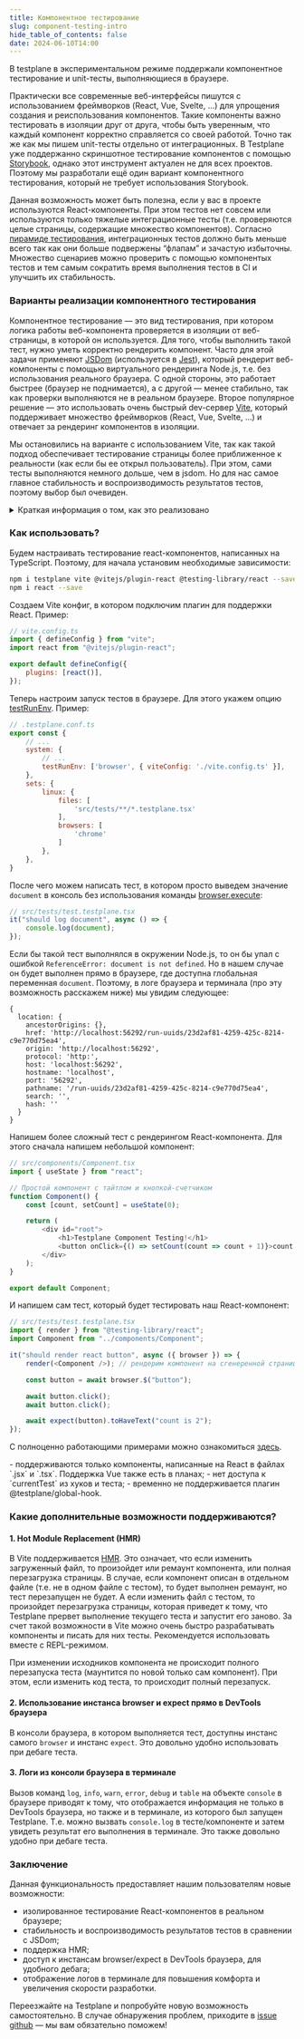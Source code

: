 ```yaml
---
title: Компонентное тестирование
slug: component-testing-intro
hide_table_of_contents: false
date: 2024-06-10T14:00
---
```



В testplane в экспериментальном режиме поддержали компонентное тестирование и unit-тесты, выполняющиеся в браузере.

<!-- truncate -->

Практически все современные веб-интерфейсы пишутся с использованием фреймворков (React, Vue, Svelte, ...) для упрощения создания и реиспользования компонентов. Такие компоненты важно тестировать в изоляции друг от друга, чтобы быть уверенным, что каждый компонент корректно справляется со своей работой. Точно так же как мы пишем unit-тесты отдельно от интеграционных. В Testplane уже поддержанно скриншотное тестирование компонентов с помощью [Storybook](https://storybook.js.org/), однако этот инструмент актуален не для всех проектов. Поэтому мы разработали ещё один вариант компонентного тестирования, который не требует использования Storybook.

Данная возможность может быть полезна, если у вас в проекте используются React-компоненты. При этом тестов нет совсем или используются только тяжелые интеграционные тесты (т.е. проверяются целые страницы, содержащие множество компонентов). Согласно [пирамиде тестирования](https://martinfowler.com/articles/practical-test-pyramid.html), интеграционных тестов должно быть меньше всего так как они больше подвержены “флапам” и зачастую избыточны. Множество сценариев можно проверить с помощью компонентых тестов и тем самым сократить время выполнения тестов в CI и улучшить их стабильность.

### Варианты реализации компонентного тестирования

Компонентное тестирование — это вид тестирования, при котором логика работы веб-компонента проверяется в изоляции от веб-страницы, в которой он используется. Для того, чтобы выполнить такой тест, нужно уметь корректно рендерить компонент. Часто для этой задачи применяют [JSDom](https://github.com/jsdom/jsdom) (используется в [Jest](https://jestjs.io/)), который рендерит веб-компоненты с помощью виртуального рендеринга Node.js, т.е. без использования реального браузера. С одной стороны, это работает быстрее (браузер не поднимается), а с другой — менее стабильно, так как проверки выполняются не в реальном браузере. Второе популярное решение — это использовать очень быстрый dev-сервер [Vite](https://vitejs.dev/), который поддерживает множество фреймворков (React, Vue, Svelte, ...) и отвечает за рендеринг компонентов в изоляции.

Мы остановились на варианте с использованием Vite, так как такой подход обеспечивает тестирование страницы более приближенное к реальности (как если бы ее открыл пользователь). При этом, сами тесты выполняются немного дольше, чем в jsdom. Но для нас самое главное стабильность и воспроизводимость результатов тестов, поэтому выбор был очевиден.

<details>
    <summary>Краткая информация о том, как это реализовано</summary>

    - при указании опции `testRunEnv: 'browser'` в конфиге Testplane, будет использован браузерный раннер, который поднимает Vite на localhost с рандомным свободным портом (пользователь может выставить необходимый порт в конфиге Vite). Именно на этом поднятом сервере будут рендерится все пользовательские компоненты и выполняться все необходимые команды/проверки (т.е. прямо внутри браузера);
    - затем читаются тесты в Node.js, т.е. как это делается и для интеграционных тестов. Это необходимо, чтобы все плагины работали корректно (речь про триггер событий при чтении тестов), а так же, чтобы была возможность запустить тесты из одного файла параллельно. Если бы тест читался только в контексте браузера, то приходилось бы запускать абсолютно все тесты внутри одного файла и критическое завершение в одном из них приводило бы к остановке всех последующих. Т.е. на данном этапе мы понимаем какие тесты нужно запустить;
    - после чего, как обычно, поднимаются необходимые браузеры и в них запускаются тесты. Каждый тест перед выполнением пользовательского кода выполняет переход на поднятый сервер Vite. При выполнении такого запроса генерится специальный index.html, в который подгружаются все необходимые библиотеки:
    - mocha — для чтения тестов;
    - webdriverio — для использования инстанса браузера внутри самого браузера;
    - expect — для выполнения проверок;
    - и прочие внутренние модули, необходимые для корректной работы.
    - при открытии index.html из Vite, браузер устанавливает websocket-соединение с мастер процессом Testplane для того, чтобы обмениваться необходимыми данными. Например, в случае, если в браузере вызывается конструкция `await browser.$("body").assertView("plain", "body")`, то очевидно, что она выполниться в самом браузере не может, так как внутри `assertView` нам необходим доступ к файловой системе. Поэтому, выполнение этой команды отправляется в мастер Testplane, который в свою очередь отправляет ее worker-у, в котором данный тест запущен. И именно worker выполняет переданную ему команду. Когда результат получен, он таким же образом отправляется назад в браузер. Все общение реализовано с помощью библиотеки [socket.io](https://socket.io/);
    - после чего, в браузере начинает выполняться указанный тест, который по завершению возвращает результат в Node.js процесс.

</details>

### Как использовать?

Будем настраивать тестирование react-компонентов, написанных на TypeScript. Поэтому, для начала установим необходимые зависимости:

```bash
npm i testplane vite @vitejs/plugin-react @testing-library/react --save-dev
npm i react --save
```

Создаем Vite конфиг, в котором подключим плагин для поддержки React. Пример:

```javascript
// vite.config.ts
import { defineConfig } from "vite";
import react from "@vitejs/plugin-react";

export default defineConfig({
    plugins: [react()],
});
```

Теперь настроим запуск тестов в браузере. Для этого укажем опцию [testRunEnv](https://github.com/gemini-testing/testplane/blob/master/docs/config.md#testrunenv). Пример:

```javascript
// .testplane.conf.ts
export const {
    // ...
    system: {
        // ...
        testRunEnv: ['browser', { viteConfig: './vite.config.ts' }],
    },
    sets: {
        linux: {
            files: [
                'src/tests/**/*.testplane.tsx'
            ],
            browsers: [
                'chrome'
            ]
        },
    },
}
```

После чего можем написать тест, в котором просто выведем значение `document` в консоль без использования команды [browser.execute](/docs/v8/commands/browser/execute):

```javascript
// src/tests/test.testplane.tsx
it("should log document", async () => {
    console.log(document);
});
```

Если бы такой тест выполнялся в окружении Node.js, то он бы упал с ошибкой `ReferenceError: document is not defined`. Но в нашем случае он будет выполнен прямо в браузере, где доступна глобальная переменная `document`. Поэтому, в логе браузера и терминала (про эту возможность расскажем ниже) мы увидим следующее:

```
{
  location: {
    ancestorOrigins: {},
    href: 'http://localhost:56292/run-uuids/23d2af81-4259-425c-8214-c9e770d75ea4',
    origin: 'http://localhost:56292',
    protocol: 'http:',
    host: 'localhost:56292',
    hostname: 'localhost',
    port: '56292',
    pathname: '/run-uuids/23d2af81-4259-425c-8214-c9e770d75ea4',
    search: '',
    hash: ''
  }
}
```

Напишем более сложный тест с рендерингом React-компонента. Для этого сначала напишем небольшой компонент:

```javascript
// src/components/Component.tsx
import { useState } from "react";

// Простой компонент с тайтлом и кнопкой-счетчиком
function Component() {
    const [count, setCount] = useState(0);

    return (
        <div id="root">
            <h1>Testplane Component Testing!</h1>
            <button onClick={() => setCount(count => count + 1)}>count is {count}</button>
        </div>
    );
}

export default Component;
```

И напишем сам тест, который будет тестировать наш React-компонент:

```javascript
// src/tests/test.testplane.tsx
import { render } from "@testing-library/react";
import Component from "../components/Component";

it("should render react button", async ({ browser }) => {
    render(<Component />); // рендерим компонент на сгенеренной странице Vite

    const button = await browser.$("button");

    await button.click();
    await button.click();

    await expect(button).toHaveText("count is 2");
});
```

С полноценно работающими примерами можно ознакомиться [здесь](https://github.com/gemini-testing/testplane/tree/master/examples/component-testing).

<Admonition type="warning" title="На данный момент есть ограничения">
    - поддерживаются только компоненты, написанные на React в файлах `.jsx` и `.tsx`. Поддержка Vue
    также есть в планах; - нет доступа к `currentTest` из хуков и теста; - временно не
    поддерживается плагин @testplane/global-hook.
</Admonition>

### Какие дополнительные возможности поддерживаются?

#### 1. Hot Module Replacement (HMR)

В Vite поддерживается [HMR](https://vitejs.dev/guide/api-hmr.html). Это означает, что если изменить загруженный файл, то произойдет или ремаунт компонента, или полная перезагрузка страницы. В случае, если компонент описан в отдельном файле (т.е. не в одном файле с тестом), то будет выполнен ремаунт, но тест перезапущен не будет. А если изменить файл с тестом, то произойдет перезагрузка страницы, которая приведет к тому, что Testplane прервет выполнение текущего теста и запустит его заново. За счет такой возможности в Vite можно очень быстро разрабатывать компоненты и писать для них тесты. Рекомендуется использовать вместе с REPL-режимом.

При изменении исходников компонента не происходит полного перезапуска теста (маунтится по новой только сам компонент). При этом, если изменить код теста, то происходит полный перезапуск.

#### 2. Использование инстанса browser и expect прямо в DevTools браузера

В консоли браузера, в котором выполняется тест, доступны инстанс самого `browser` и инстанс `expect`. Это довольно удобно использовать при дебаге теста.

#### 3. Логи из консоли браузера в терминале

Вызов команд `log`, `info`, `warn`, `error`, `debug` и `table` на объекте `console` в браузере приводят к тому, что отображается информация не только в DevTools браузера, но также и в терминале, из которого был запущен Testplane. Т.е. можно вызвать `console.log` в тесте/компоненте и затем увидеть результат его выполнения в терминале. Это также довольно удобно при дебаге теста.

### Заключение

Данная функциональность предоставляет нашим пользователям новые возможности:

-   изолированное тестирование React-компонентов в реальном браузере;
-   стабильность и воспроизводимость результатов тестов в сравнении с JSDom;
-   поддержка HMR;
-   доступ к инстансам browser/expect в DevTools браузера, для удобного дебага;
-   отображение логов в терминале для повышения комфорта и увеличения скорости разработки.

Переезжайте на Testplane и попробуйте новую возможность самостоятельно. В случае обнаружения проблем, приходите в [issue github](https://github.com/gemini-testing/testplane/issues) — мы вам обязательно поможем!
